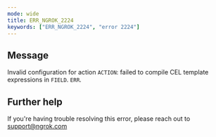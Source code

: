```yaml
---
mode: wide
title: ERR_NGROK_2224
keywords: ["ERR_NGROK_2224", "error 2224"]
---
```


## Message

Invalid configuration for action `ACTION`: failed to compile CEL template expressions in `FIELD`.
`ERR`.

## Further help

If you're having trouble resolving this error, please reach out to [support@ngrok.com](mailto:support@ngrok.com?subject=Help%20with%20ERR_NGROK_2224)

